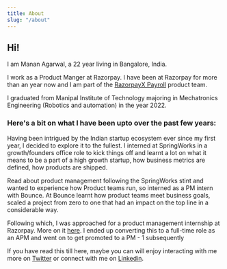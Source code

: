 ```yaml
---
title: About
slug: "/about"
---
```


## Hi!

I am Manan Agarwal, a 22 year living in Bangalore, India.

I work as a Product Manger at Razorpay.  I have been at Razorpay for more than an year now and I am part of the [RazorpayX Payroll](https://razorpay.com/payroll) product team.

I graduated from Manipal Institute of Technology majoring in Mechatronics Engineering (Robotics and automation) in the year 2022.

### Here's a bit on what I have been upto over the past few years:

Having been intrigued by the Indian startup ecosystem ever since my first year, I decided to explore it to the fullest.
I interned at SpringWorks in a growth/founders office role to kick things off and learnt a lot on what it means to be a part of a high growth startup, how business metrics are defined, how products are shipped.

Read about product management following the SpringWorks stint and wanted to experience how Product teams run, so interned as a PM intern with Bounce.
At Bounce learnt how product teams meet business goals, scaled a project from zero to one that had an impact on the top line in a considerable way.

Following which, I was approached for a product management internship at Razorpay. More on it [here](https://www.mananagarwal.in/landing-at-razorpay). I ended up converting this to a full-time role as an APM and went on to get promoted to a PM - 1 subsequently

If you have read this till here, maybe you can will enjoy interacting with me more on [Twitter](https://twitter.com/manan_0308) or connect with me on [Linkedin](https://www.linkedin.com/in/mananagarwal03).
